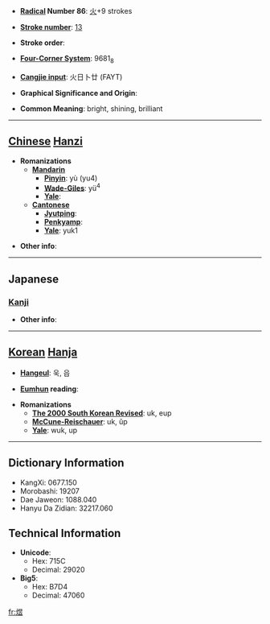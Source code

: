 * '''[[Wiktionary:Chinese radical index| Radical]] Number 86''': [[Wiktionary:Chinese radical index 火|火]]+9 strokes

* '''[[Wiktionary:Chinese total strokes index|Stroke number]]''': [[Wiktionary:Chinese total strokes index 13|13]]

* '''Stroke order''': 

* '''[[Wiktionary:Chinese four corner index|Four-Corner System]]''': 9681<sub>8</sub>

* '''[[Wiktionary:Chinese Cangjie index|Cangjie input]]''': 火日卜廿 (FAYT)

* '''Graphical Significance and Origin''': 

* '''Common Meaning''': bright, shining, brilliant

----

== [[Chinese]] [[Hanzi]] ==

* '''Romanizations'''
** '''[[Mandarin]]'''
*** '''[[Pinyin]]''': yù (yu4)
*** '''[[Wade-Giles]]''': yü<sup>4</sup>
*** '''[[Yale]]''': 
** '''[[Cantonese]]'''
*** '''[[Jyutping]]''':
*** '''[[Penkyamp]]''': 
*** '''[[Yale]]''': yuk1

* '''Other info''': 

----

==Japanese==
===[[Kanji]]===
{{kanji|on readings=[[いく]] (iku), [[いう]] (iu), [[おう]] (ō)|kun readings=[[かがやく]] (kagayaku)}}

* '''Other info''':  

----

== [[Korean]] [[Hanja]] ==

* '''[[Hangeul]]''': 욱, 읍

* '''[[Eumhun]] reading''': 

* '''Romanizations'''
** '''[[The 2000 South Korean Revised Romanization|The 2000 South Korean Revised]]''': uk, eup
** '''[[McCune-Reischauer]]''': uk, ŭp
** '''[[Yale]]''': wuk, up

----

== Dictionary Information ==

* KangXi: 0677.150
* Morobashi: 19207
* Dae Jaweon: 1088.040
* Hanyu Da Zidian: 32217.060

== Technical Information ==

* '''Unicode''':
** Hex: 715C
** Decimal: 29020
* '''Big5''':
** Hex: B7D4
** Decimal: 47060

[[fr:煜]]